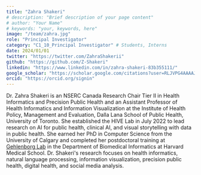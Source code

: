 ```yaml
---
title: "Zahra Shakeri"
# description: "Brief description of your page content"
# author: "Your Name"
# keywords: "your, keywords, here"
image: "/team/zahra.jpg"
role: "Principal Investigator"
category: "C1_10_Principal Investigator" # Students, Interns
date: 2024/01/01
twitter: "https://twitter.com/ZahraShakerii"
github: "https://github.com/Z-Shakeri"
linkedin: "https://www.linkedin.com/in/zahra-shakeri-83b355111/"
google_scholar: "https://scholar.google.com/citations?user=RLJVPG4AAAAJ&hl=en"
orcid: "https://orcid.org/signin"
---
```


Dr. Zahra Shakeri is an NSERC Canada Research Chair Tier II in Health Informatics and Precision Public Health and an Assistant Professor of Health Informatics and Information Visualization at the Institute of Health Policy, Management and Evaluation, Dalla Lana School of Public Health, University of Toronto. She established the HIVE Lab in July 2022 to lead research on AI for public health, clinical AI, and visual storytelling with data in public health. She earned her PhD in Computer Science from the University of Calgary and completed her postdoctoral training at [Gehlenborg Lab](http://gehlenborglab.org/) in the Department of Biomedical Informatics at Harvard Medical School. Dr. Shakeri's research focuses on health informatics, natural language processing, information visualization, precision public health, digital health, and social media analysis.